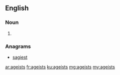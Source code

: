 ==English==

===Noun===
{{head|en|plural}}

# {{plural of|ageist|lang=en|nocat=1}}

===Anagrams===
* [[sagiest#English|sagiest]]

[[ar:ageists]]
[[fr:ageists]]
[[ku:ageists]]
[[mg:ageists]]
[[my:ageists]]